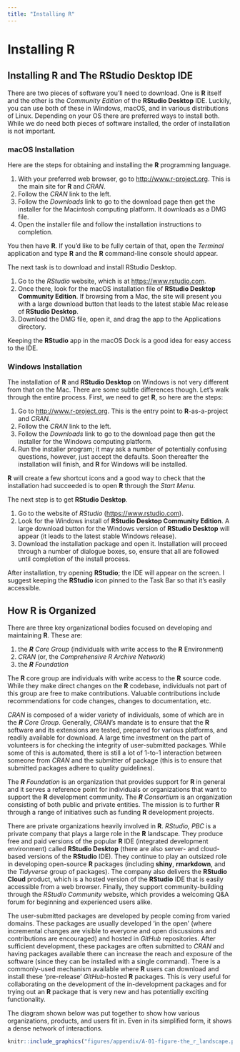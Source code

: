 ```yaml
---
title: "Installing R"
---
```


# Installing R {#sec:installing}

## Installing **R** and The **RStudio Desktop** IDE {-}

There are two pieces of software you'll need to download. One is **R** itself and the other is the *Community Edition* of the **RStudio Desktop** IDE. Luckily, you can use both of these in Windows, macOS, and in various distributions of Linux. Depending on your OS there are preferred ways to install both. While we do need both pieces of software installed, the order of installation is not important.

### macOS Installation {-}

Here are the steps for obtaining and installing the **R** programming language.

1. With your preferred web browser, go to <http://www.r-project.org>. This is the main site for **R** and *CRAN*.
2. Follow the *CRAN* link to the left.
3. Follow the *Downloads* link to go to the download page then get the installer for the Macintosh computing platform. It downloads as a DMG file.
4. Open the installer file and follow the installation instructions to completion.

You then have **R**. If you’d like to be fully certain of that, open the *Terminal* application and type **R** and the **R** command-line console should appear.

The next task is to download and install RStudio Desktop.

1. Go to the *RStudio* website, which is at <https://www.rstudio.com>.
2. Once there, look for the macOS installation file of **RStudio Desktop Community Edition**. If browsing from a Mac, the site will present you with a large download button that leads to the latest stable Mac release of **RStudio Desktop**.
3. Download the DMG file, open it, and drag the app to the Applications directory.

Keeping the **RStudio** app in the macOS Dock is a good idea for easy access to the IDE.

### Windows Installation {-}

The installation of **R** and **RStudio Desktop** on Windows is not very different from that on the Mac. There are some subtle differences though. Let's walk through the entire process. First, we need to get **R**, so here are the steps:

1. Go to <http://www.r-project.org>. This is the entry point to **R**-as-a-project and *CRAN.*
2. Follow the *CRAN* link to the left.
3. Follow the *Downloads* link to go to the download page then get the installer for the Windows computing platform.
4. Run the installer program; it may ask a number of potentially confusing questions, however, just accept the defaults. Soon thereafter the installation will finish, and **R** for Windows will be installed.

**R** will create a few shortcut icons and a good way to check that the installation had succeeded is to open **R** through the *Start Menu*.

The next step is to get **RStudio Desktop**.

1. Go to the website of *RStudio* (<https://www.rstudio.com>).
2. Look for the Windows install of **RStudio Desktop Community Edition**. A large download button for the Windows version of **RStudio Desktop** will appear (it leads to the latest stable Windows release).
3. Download the installation package and open it. Installation will proceed through a number of dialogue boxes, so, ensure that all are followed until completion of the install process.

After installation, try opening **RStudio**; the IDE will appear on the screen. I suggest keeping the **RStudio** icon pinned to the Task Bar so that it's easily accessible.

## How **R** is Organized {-}

There are three key organizational bodies focused on developing and maintaining **R**. These are:

1. the _**R** Core Group_ (individuals with write access to the **R** Environment)
2. *CRAN* (or, the *Comprehensive R Archive Network*)
3. the _**R** Foundation_

The **R** core group are individuals with write access to the **R** source code. While they make direct changes on the **R** codebase, individuals not part of this group are free to make contributions. Valuable contributions include recommendations for code changes, changes to documentation, etc.

*CRAN* is composed of a wider variety of individuals, some of which are in the _**R** Core Group_. Generally, *CRAN*'s mandate is to ensure that the **R** software and its extensions are tested, prepared for various platforms, and readily available for download. A large time investment on the part of volunteers is for checking the integrity of user-submitted packages. While some of this is automated, there is still a lot of 1-to-1 interaction between someone from *CRAN* and the submitter of package (this is to ensure that submitted packages adhere to quality guidelines).

The _**R** Foundation_ is an organization that provides support for **R** in general and it serves a reference point for individuals or organizations that want to support the **R** development community. The _**R** Consortium_ is an organization consisting of both public and private entities. The mission is to further **R** through a range of initiatives such as funding **R** development projects.

There are private organizations heavily involved in **R**. *RStudio, PBC* is a private company that plays a large role in the **R** landscape. They produce free and paid versions of the popular **R** IDE (integrated development environment) called **RStudio Desktop** (there are also server- and cloud-based versions of the **RStudio** IDE). They continue to play an outsized role in developing open-source **R** packages (including **shiny**, **rmarkdown**, and the *Tidyverse* group of packages). The company also delivers the **RStudio Cloud** product, which is a hosted version of the **RStudio** IDE that is easily accessible from a web browser. Finally, they support community-building through the *RStudio Community* website, which provides a welcoming Q&A forum for beginning and experienced users alike.

The user-submitted packages are developed by people coming from varied domains. These packages are usually developed 'in the open' (where incremental changes are visible to everyone and open discussions and contributions are encouraged) and hosted in *GitHub* repositories. After sufficient development, these packages are often submitted to *CRAN* and having packages available there can increase the reach and exposure of the software (since they can be installed with a single command). There is a commonly-used mechanism available where **R** users can download and install these 'pre-release' *GitHub*-hosted **R** packages. This is very useful for collaborating on the development of the in-development packages and for trying out an **R** package that is very new and has potentially exciting functionality.

The diagram shown below was put together to show how various organizations, products, and users fit in. Even in its simplified form, it shows a dense network of interactions.

```r
knitr::include_graphics("figures/appendix/A-01-figure-the_r_landscape.png")
```


